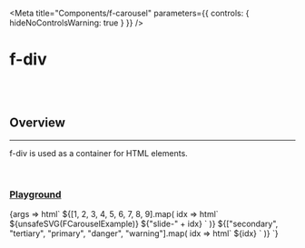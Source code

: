 
<Meta
	title="Components/f-carousel"
	parameters={{
		controls: { hideNoControlsWarning: true }
	}}
/>

# f-div

<br />
<br />

## Overview

<hr />

f-div is used as a container for HTML elements.

<br />

### [Playground](/story/components-f-div--playground)

<Canvas>
	<Story name="Playground">
		{args => html`<f-div width="100%">
			<f-carousel active-content-id="slide-3">
				${[1, 2, 3, 4, 5, 6, 7, 8, 9].map(
					idx =>
						html`<f-carousel-content content-id=${"slide-" + idx}>
							<f-div> ${unsafeSVG(FCarouselExample)} </f-div>
							<f-text>${"slide-" + idx}</f-text>
						</f-carousel-content>`
				)}
			</f-carousel>
			<f-carousel active-content-id="slide-primary">
				${["secondary", "tertiary", "primary", "danger", "warning"].map(
					idx =>
						html`<f-carousel-content content-id=${"slide-" + idx}>
							<f-div
								height="300px"
								width="100%"
								padding="large"
								gap="large"
								variant="curved"
								.state=${idx}
							>
								<f-text state="inherit">${idx}</f-text>
								<f-icon source="i-crown" state="inherit"></f-icon>
							</f-div>
						</f-carousel-content>`
				)}
			</f-carousel>
		</f-div>`}
	</Story>
</Canvas>
